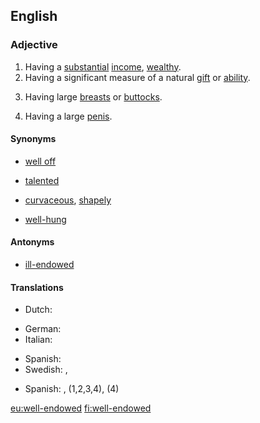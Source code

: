 ==English==

===Adjective===
{{en-adj|head=[[well]][[-]][[endowed]]}}

# Having a [[substantial]] [[income]], [[wealthy]].
# Having a significant measure of a natural [[gift]] or [[ability]].
# {{label|en|euphemistic|of a [[woman]]}} Having large [[breast]]s or [[buttock]]s.
# {{label|en|euphemistic|of a [[man]]}} Having a large [[penis]].

====Synonyms====
* {{sense|having a substantial income}} [[well off]]
* {{sense|having a natural gift or ability}} [[talented]]
* {{sense|having large breasts or buttocks}} [[curvaceous]], [[shapely]]
* {{sense|having a large penis}} [[well-hung]]

====Antonyms====
* [[ill-endowed]]

====Translations====
{{trans-top|wealthy}}
* Dutch: {{t|nl|goed voorzien}}
{{trans-mid}}
{{trans-bottom}}

{{trans-top|having a natural gift of ability}}
{{trans-mid}}
{{trans-bottom}}

{{trans-top|having large breasts}}
{{trans-mid}}
{{trans-bottom}}

{{trans-top|having a large penis}}
* German: {{t|de|gut bestückt|m}}
* Italian: {{qualifier|slang}} {{t|it|superdotato|m}}
{{trans-mid}}
* Spanish: {{qualifier|slang}} {{t+|es|bien dotado|m}}
* Swedish: {{t+|sv|välhängd}}, {{t+|sv|välutrustad}}
{{trans-bottom}}

{{checktrans-top}}
* Spanish: {{t+check|es|bien dotado|m}}, {{t-check|es|bien dotada|f}} (1,2,3,4), {{t+check|es|grosero|m}} (4)
{{trans-bottom}}

[[eu:well-endowed]]
[[fi:well-endowed]]